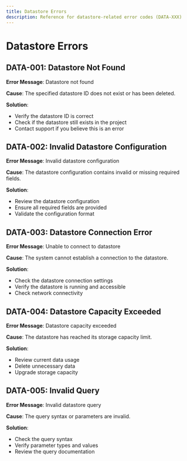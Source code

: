 ```yaml
---
title: Datastore Errors
description: Reference for datastore-related error codes (DATA-XXX)
---
```


# Datastore Errors

## DATA-001: Datastore Not Found

**Error Message**: Datastore not found

**Cause**: The specified datastore ID does not exist or has been deleted.

**Solution**: 
- Verify the datastore ID is correct
- Check if the datastore still exists in the project
- Contact support if you believe this is an error

## DATA-002: Invalid Datastore Configuration

**Error Message**: Invalid datastore configuration

**Cause**: The datastore configuration contains invalid or missing required fields.

**Solution**: 
- Review the datastore configuration
- Ensure all required fields are provided
- Validate the configuration format

## DATA-003: Datastore Connection Error

**Error Message**: Unable to connect to datastore

**Cause**: The system cannot establish a connection to the datastore.

**Solution**: 
- Check the datastore connection settings
- Verify the datastore is running and accessible
- Check network connectivity

## DATA-004: Datastore Capacity Exceeded

**Error Message**: Datastore capacity exceeded

**Cause**: The datastore has reached its storage capacity limit.

**Solution**: 
- Review current data usage
- Delete unnecessary data
- Upgrade storage capacity

## DATA-005: Invalid Query

**Error Message**: Invalid datastore query

**Cause**: The query syntax or parameters are invalid.

**Solution**: 
- Check the query syntax
- Verify parameter types and values
- Review the query documentation 